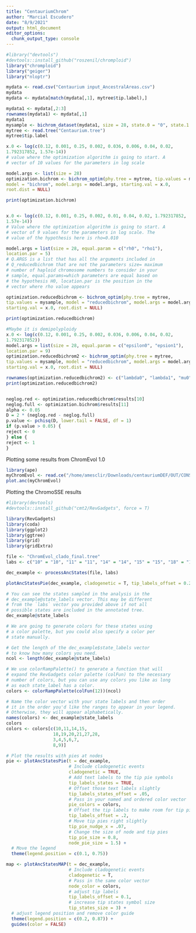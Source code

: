 ```yaml
---
title: "CentauriumChrom"
author: "Marcial Escudero"
date: "8/9/2021"
output: html_document
editor_options: 
  chunk_output_type: console
---
```


```r
#library("devtools")
#devtools::install_github("roszenil/chromploid")
library("chromploid")
library("geiger")
library("nloptr")

mydata <- read.csv("Centaurium input_AncestralAreas.csv")
mydata
mydata <- mydata[match(mydata[,1], mytree$tip.label),]

mydata1 <- mydata[,2:3]
rownames(mydata1) <- mydata[,1]
mydata1
mysample <- bichrom_dataset(mydata1, size = 28, state.0 = "0", state.1 = "1")
mytree <- read.tree("Centaurium.tree")
mytree$tip.label

x.0 <- log(c(0.12, 0.001, 0.25, 0.002, 0.036, 0.006, 0.04, 0.02,
1.792317852, 1.57e-14))
# value where the optimization algorithm is going to start. A
# vector of 10 values for the parameters in log scale

model.args <- list(size = 28)
optimization.bichrom <- bichrom_optim(phy.tree = mytree, tip.values = mysample,
model = "bichrom", model.args = model.args, starting.val = x.0,
root.dist = NULL)

print(optimization.bichrom)


x.0 <- log(c(0.12, 0.001, 0.25, 0.002, 0.01, 0.04, 0.02, 1.792317852,
1.57e-14))
# Value where the optimization algorithm is going to start. A
# vector of 9 values for the parameters in log scale. The
# value of the hypothesis here is rho=0.010

model.args = list(size = 28, equal.param = c("rh0", "rho1"),
location.par = 5)
# Q.ARGS is a list that has all the arguments included in
# Q_reducedbichrom that are not the parameters size= maximum
# number of haploid chromosome numbers to consider in your
# sample, equal.params=which parameters are equal based on
# the hypothesis H0, location.par is the position in the
# vector where rho value appears

optimization.reducedbichrom <- bichrom_optim(phy.tree = mytree,
tip.values = mysample, model = "reducedbichrom", model.args = model.args,
starting.val = x.0, root.dist = NULL)

print(optimization.reducedbichrom)

#Maybe it is demipolyploidy
x.0 <- log(c(0.12, 0.001, 0.25, 0.002, 0.036, 0.006, 0.04, 0.02,
1.792317852))
model.args = list(size = 28, equal.param = c("epsilon0", "epsion1"),
location.par = 9)
optimization.reducedbichrom2 <- bichrom_optim(phy.tree = mytree,
tip.values = mysample, model = "reducedbichrom", model.args = model.args,
starting.val = x.0, root.dist = NULL)

rownames(optimization.reducedbichrom2) <- c("lambda0", "lambda1", "mu0", "mu1", "rho0", "rho1", "q01", "q10", "epsilon", "nloglike", "convergencestatus")
print(optimization.reducedbichrom2)


neglog.red <- optimization.reducedbichrom$results[10]
neglog.full <- optimization.bichrom$results[11]
alpha <- 0.05
D = 2 * (neglog.red - neglog.full)
p.value <- pchisq(D, lower.tail = FALSE, df = 1)
if (p.value > 0.05) {
reject <- 0
} else {
reject <- 1
}

```

Plotting some results from ChromEvol 1.0
```r
library(ape)
myChromEvol <- read.ce("/home/amesclir/Downloads/centauriumDEF/OUT/CONST_RATE_DEMI_EST")
plot.anc(myChromEvol)

```


Plotting the ChromoSSE results

```r
#library(devtools)
#devtools::install_github("cmt2/RevGadgets", force = T)

library(RevGadgets)
library(coda)
library(ggplot2)
library(ggtree)
library(grid)
library(gridExtra)

file <- "ChromEvol_clado_final.tree"
labs <- c("10" = "10", "11" = "11", "14" = "14", "15" = "15", "18" = "18", "19" = "19", "20" = "20", "21" = "21", "27" = "27", "28" = "28", "3" = "3", "4" = "4", "5" = "5", "6" = "6", "7" = "7", "8" = "8", "9" = "9")

dec_example <- processAncStates(file, labs)

plotAncStatesPie(dec_example, cladogenetic = T, tip_labels_offset = 0.2)

# You can see the states sampled in the analysis in the
# dec_example@state_labels vector. This may be different 
# from the `labs` vector you provided above if not all 
# possible states are included in the annotated tree.
dec_example@state_labels

# We are going to generate colors for these states using
# a color palette, but you could also specify a color per
# state manually. 

# Get the length of the dec_example$state_labels vector
# to know how many colors you need. 
ncol <- length(dec_example@state_labels)

# We use colorRampPalette() to generate a function that will
# expand the RevGadgets color palette (colFun) to the necessary
# number of colors, but you can use any colors you like as long 
# as each state_label has a color. 
colors <- colorRampPalette(colFun(12))(ncol)

# Name the color vector with your state labels and then order 
# it in the order you'd like the ranges to appear in your legend.
# Otherwise, they will appear alphabetically. 
names(colors) <- dec_example@state_labels
colors
colors <- colors[c(10,11,14,15,
                  18,19,20,21,27,28,
                  3,4,5,6,7,
                  8,9)]

# Plot the results with pies at nodes
pie <- plotAncStatesPie(t = dec_example,
                        # Include cladogenetic events
                        cladogenetic = TRUE, 
                        # Add text labels to the tip pie symbols
                        tip_labels_states = TRUE,
                        # Offset those text labels slightly
                        tip_labels_states_offset = .05,
                        # Pass in your named and ordered color vector
                        pie_colors = colors, 
                        # Offset the tip labels to make room for tip pies
                        tip_labels_offset = .2, 
                        # Move tip pies right slightly 
                        tip_pie_nudge_x = .07,
                        # Change the size of node and tip pies  
                        tip_pie_size = 0.8,
                        node_pie_size = 1.5) +
  # Move the legend 
  theme(legend.position = c(0.1, 0.75))

map <- plotAncStatesMAP(t = dec_example, 
                        # Include cladogenetic events
                        cladogenetic = T,
                        # Pass in the same color vector
                        node_color = colors,
                        # adjust tip labels 
                        tip_labels_offset = 0.1,
                        # increase tip states symbol size
                        tip_states_size = 3) +
  # adjust legend position and remove color guide
  theme(legend.position = c(0.2, 0.87)) + 
  guides(color = FALSE)

```

